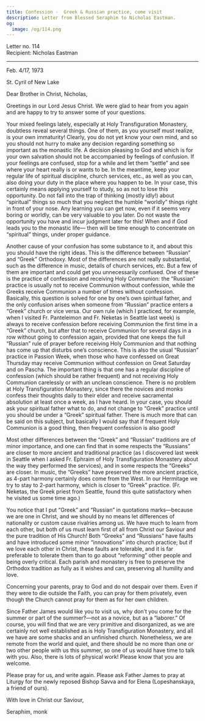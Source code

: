 ```yaml
---
title: Confession -  Greek & Russian practice, come visit
description: Letter from Blessed Seraphim to Nicholas Eastman.
og:
  image: /og/114.png
---
```


<div style={{textAlign:'right', fontFamily:'monospace'}}>Letter no. 114</div>
<div style={{textAlign:'left', fontFamily:'monospace'}}>Recipient: Nicholas Eastman</div>

---

Feb. 4/17, 1973

St. Cyril of New Lake

Dear Brother in Christ, Nicholas,

Greetings in our Lord Jesus Christ. We were glad to hear from you again and are happy to try to answer some of your questions.

Your mixed feelings lately, especially at Holy Transfiguration Monastery, doubtless reveal several things. One of them, as you yourself must realize, is your own immaturity! Clearly, you do not yet know your own mind, and so you should not hurry to make any decision regarding something so important as the monastic life. A decision pleasing to God and which is for your own salvation should not be accompanied by feelings of confusion. If your feelings are confused, stop for a while and let them “settle” and see where your heart really is or wants to be. In the meantime, keep your regular life of spiritual discipline, church services, etc., as well as you can, also doing your duty in the place where you happen to be. In your case, this certainly means applying yourself to study, so as not to lose this opportunity. Do not fall into the trap of thinking (mostly idly!) about “spiritual” things so much that you neglect the humble “worldly” things right in front of your nose. Any learning you can get now, even if it seems very boring or worldly, can be very valuable to you later. Do not waste the opportunity you have and incur judgment later for this! When and if God leads you to the monastic life— then will be time enough to concentrate on “spiritual” things, under proper guidance.

Another cause of your confusion has some substance to it, and about this you should have the right ideas. This is the difference between “Russian” and “Greek” Orthodoxy. Most of the differences are not really substantial, such as the difference in music, details of church services, etc. But a few of them are important and could get you unnecessarily confused. One of these is the practice of confession and receiving Holy Communion: the “Russian” practice is usually not to receive Communion without confession, while the Greeks receive Communion a number of times without confession. Basically, this question is solved for one by one’s own spiritual father, and the only confusion arises when someone from “Russian” practice enters a “Greek” church or vice versa. Our own rule (which I practiced, for example, when I visited Fr. Panteleimon and Fr. Neketas in Seattle last week) is always to receive confession before receiving Communion the first time in a “Greek” church, but after that to receive Communion for several days in a row without going to confession again, provided that one keeps the full “Russian” rule of prayer before receiving Holy Communion and that nothing has come up that disturbs one’s conscience. This is also the usual “Russian” practice in Passion Week, when those who have confessed on Great Thursday may receive Communion without confession on Great Saturday and on Pascha. The important thing is that one has a regular discipline of confession (which should be rather frequent) and not receiving Holy Communion carelessly or with an unclean conscience. There is no problem at Holy Transfiguration Monastery, since there the novices and monks confess their thoughts daily to their elder and receive sacramental absolution at least once a week, as I have heard. In your case, you should ask your spiritual father what to do, and not change to “Greek” practice until you should be under a “Greek” spiritual father. There is much more that can be said on this subject, but basically I would say that if frequent Holy Communion is a good thing, then frequent confession is also good!

Most other differences between the “Greek” and “Russian” traditions are of minor importance, and one can find that in some respects the “Russians” are closer to more ancient and traditional practice (as I discovered last week in Seattle when I asked Fr. Ephraim of Holy Transfiguration Monastery about the way they performed the services), and in some respects the “Greeks” are closer. In music, the “Greeks” have preserved the more ancient practice, as 4-part harmony certainly does come from the West. In our Hermitage we try to stay to 2-part harmony, which is closer to “Greek” practice. (Fr. Neketas, the Greek priest from Seattle, found this quite satisfactory when he visited us some time ago.)

You notice that I put “Greek” and “Russian” in quotations marks—because we are one in Christ, and we should by no means let differences of nationality or custom cause rivalries among us. We have much to learn from each other, but both of us must learn first of all from Christ our Saviour and the pure tradition of His Church! Both “Greeks” and “Russians” have faults and have introduced some minor “innovations” into church practice; but if we love each other in Christ, these faults are tolerable, and it is far preferable to tolerate them than to go about “reforming” other people and being overly critical. Each parish and monastery is free to preserve the Orthodox tradition as fully as it wishes and can, preserving all humility and love.

Concerning your parents, pray to God and do not despair over them. Even if they were to die outside the Faith, you can pray for them privately, even though the Church cannot pray for them as for her own children.

Since Father James would like you to visit us, why don’t you come for the summer or part of the summer?—not as a novice, but as a “laborer.” Of course, you will find that we are very primitive and disorganized, as we are certainly not well established as is Holy Transfiguration Monastery, and all we have are some shacks and an unfinished church. Nonetheless, we are remote from the world and quiet, and there should be no more than one or two other people with us this summer, so one of us would have time to talk with you. Also, there is lots of physical work! Please know that you are welcome.

Please pray for us, and write again. Please ask Father James to pray at Liturgy for the newly reposed Bishop Savva and for Elena (Lopeshanskaya, a friend of ours).

With love in Christ our Saviour,

Seraphim, monk